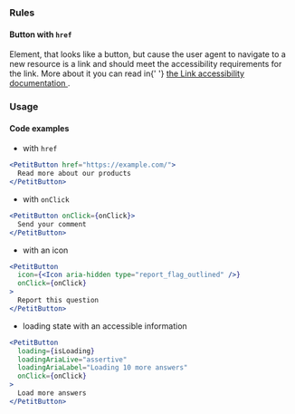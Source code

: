 
### Rules

<AccessibilityList rules={rules} />

#### Button with `href`

<AccessibilityList rules={hrefRules} />

<InfoBox>
  Element, that looks like a button, but cause the user agent to navigate to a
  new resource is a link and should meet the accessibility requirements for the
  link. More about it you can read in{' '}
  <a href="/docs/components-link--default-story#accessibility">
    the Link accessibility documentation
  </a>
  .
</InfoBox>

### Usage

#### Code examples

- with `href`

<!-- prettier-ignore -->
```jsx
<PetitButton href="https://example.com/">
  Read more about our products
</PetitButton>
```

- with `onClick`

<!-- prettier-ignore -->
```jsx
<PetitButton onClick={onClick}>
  Send your comment
</PetitButton>
```

- with an icon

```jsx
<PetitButton
  icon={<Icon aria-hidden type="report_flag_outlined" />}
  onClick={onClick}
>
  Report this question
</PetitButton>
```

- loading state with an accessible information

```jsx
<PetitButton
  loading={isLoading}
  loadingAriaLive="assertive"
  loadingAriaLabel="Loading 10 more answers"
  onClick={onClick}
>
  Load more answers
</PetitButton>
```
